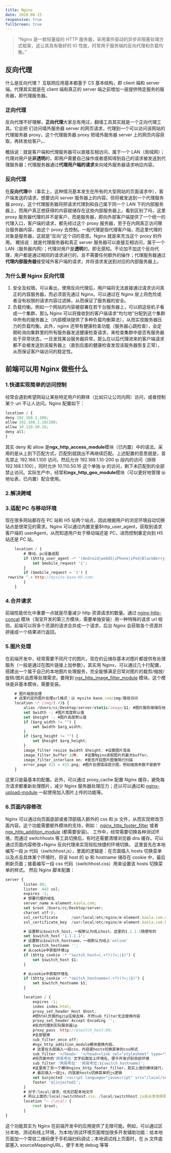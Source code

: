 ```yaml
---
title: Nginx
date: 2020-06-15
responsive: true
fullScreen: true
---
```


> “Nginx 是一款轻量级的 HTTP 服务器，采用事件驱动的异步非阻塞处理方式框架，这让其具有极好的 IO 性能，时常用于服务端的反向代理和负载均衡。”

## 反向代理

什么是反向代理？ 互联网应用基本都基于 CS 基本结构，即 client 端和 server 端。代理其实就是在 client 端和真正的 server 端之前增加一层提供特定服务的服务器，即代理服务器。

### 正向代理

反向代理不好理解，**正向代理**大家总有用过，翻墙工具其实就是一个正向代理工具。它会把 们访问墙外服务器 server 的网页请求，代理到一个可以访问该网站的代理服务器 proxy，这个代理服务器 proxy 把墙外服务器 server 上的网页内容获取，再转发给客户。、

概括说：就是客户端和代理服务器可以直接互相访问，属于一个 LAN（局域网）；代理对用户是**非透明**的，即用户需要自己操作或者感知得到自己的请求被发送到代理服务器；代理服务器通过**代理用户端的请求**来向域外服务器请求响应内容。

### 反向代理

在**反向代理**中（事实上，这种情况基本发生在所有的大型网站的页面请求中），客户端发送的请求，想要访问 server 服务器上的内容。但将被发送到一个代理服务器 proxy，这个代理服务器将把请求代理到和自己属于同一个 LAN 下的内部服务器上，而用户真正想获得的内容就储存在这些内部服务器上。看到区别了吗，这里 proxy 服务器代理的并不是客户，而是服务器，即向外部客户端提供了一个统一的代理入口，客户端的请求，都先经过这个 proxy 服务器，至于在内网真正访问哪台服务器内容，由这个 proxy 去控制。一般代理是指代理客户端，而这里代理的对象是服务器，这就是“反向”这个词的意思。Nginx 就是来充当这个 proxy 的作用。 概括说：就是代理服务器和真正 server 服务器可以直接互相访问，属于一个 LAN（服务器内网）；代理对用户是**透明**的，即无感知。不论加不加这个反向代理，用户都是通过相同的请求进行的，且不需要任何额外的操作；代理服务器通过**代理内部服务器**接受域外客户端的请求，并将请求发送到对应的内部服务器上。

### 为什么要 Nginx 反向代理

1. 安全及权限。可以看出，使用反向代理后，用户端将无法直接通过请求访问真正的内容服务器，而必须首先通过 Nginx。可以通过在 Nginx 层上将危险或者没有权限的请求内容过滤掉，从而保证了服务器的安全。
2. 负载均衡。例如一个网站的内容被部署在若干台服务器上，可以把这些机子看成一个集群，那么 Nginx 可以将接收到的客户端请求“均匀地”分配到这个集群中所有的服务器上（内部模块提供了多种负载均衡算法），从而实现服务器压力的负载均衡。此外，nginx 还带有健康检查功能（服务器心跳检查），会定期轮询向集群里的所有服务器发送健康检查请求，来检查集群中是否有服务器处于异常状态，一旦发现某台服务器异常，那么在以后代理进来的客户端请求都不会被发送到该服务器上（直到后面的健康检查发现该服务器恢复正常），从而保证客户端访问的稳定性。

## 前端可以用 Nginx 做些什么

### 1.快速实现简单的访问控制

经常会遇到希望网站让某些特定用户的群体（比如只让公司内网）访问，或者控制某个 uri 不让人访问。Nginx 配置如下：

```js
location / {
deny 192.168.1.100;
allow 192.168.1.10/200;
allow 10.110.50.16;
deny all;
}
```

其实 deny 和 allow 是**ngx_http_access_module**模块（已内置）中的语法。采用的是从上到下匹配方式，匹配到就跳出不再继续匹配。上述配置的意思就是，首先禁止 192.168.1.100 访问，然后允许 192.168.1.10-200 ip 段内的访问（排除 192.168.1.100），同时允许 10.110.50.16 这个单独 ip 的访问，剩下未匹配到的全部禁止访问。实际生产中，经常和**ngx_http_geo_module**模块（可以更好地管理 ip 地址表，已内置）配合使用。

### 2.解决跨域

### 3.适配 PC 与移动环境

现在很多网站都存在 PC 站和 H5 站两个站点，因此根据用户的浏览环境自动切换站点是很常见的需求。Nginx 可以通过内置变量$http_user_agent，获取到请求客户端的 userAgent，从而知道用户处于移动端还是 PC，进而控制重定向到 H5 站还是 PC 站。

```js
    location / {
        # 移动、pc设备适配
        if ($http_user_agent ~* '(Android|webOS|iPhone|iPod|BlackBerry)') {
            set $mobile_request '1';
        }
        if ($mobile_request = '1') {
 rewrite ^.+ http://mysite-base-H5.com;
        }
    }
```

### 4.合并请求

前端性能优化中重要一点就是尽量减少 http 资源请求的数量。通过 [nginx-http-concat](https://github.com/alibaba/nginx-http-concat) 模块（淘宝开发的第三方模块，需要单独安装）用一种特殊的请求 url 规则，前端可以将多个资源的请求合并成一个请求，后台 Nginx 会获取各个资源并拼接成一个结果进行返回。

### 5.图片处理

在前端开发中，经常需要不同尺寸的图片。现在的云储存基本对图片都提供有处理服务（一般是通过在图片链接上加参数）。其实用 Nginx，可以通过几十行配置，搭建出一个属于自己的本地图片处理服务，完全能够满足日常对图片的裁剪/缩放/旋转/图片品质等处理需求。要用到 [ngx_http_image_filter_module](http://nginx.org/en/docs/http/ngx_http_image_filter_module.html) 模块。这个模块是非基本模块，需要安装。

```js
    # 图片缩放处理
    # 这里约定的图片处理url格式：以 mysite-base.com/img/路径访问
    location ~* /img/(.+)$ {
        alias /Users/cc/Desktop/server/static/image/$1; #图片服务端储存地址
        set $width -; #图片宽度默认值
        set $height -; #图片高度默认值
        if ($arg_width != "") {
            set $width $arg_width;
        }
        if ($arg_height != "") {
            set $height $arg_height;
        }
        image_filter resize $width $height; #设置图片宽高
        image_filter_buffer 10M;   #设置Nginx读取图片的最大buffer。
        image_filter_interlace on; #是否开启图片图像隔行扫描
        error_page 415 = 415.png; #图片处理错误提示图，例如缩放参数不是数字
    }
```

这里只是最基本的配置。此外，可以通过 proxy_cache 配置 Nginx 缓存，避免每次请求都重新处理图片，减少 Nginx 服务器处理压力；还以可以通过和 [nginx-upload-module](http://www.grid.net.ru/nginx/upload.en.html) 一起使用加入图片上传的功能等。

### 6.页面内容修改

Nginx 可以通过向页面底部或者顶部插入额外的 css 和 js 文件，从而实现修改页面内容。这个功能需要额外模块的支持，例如： [nginx_http_footer_filter](https://github.com/alibaba/nginx-http-footer-filter) 或者 [ngx_http_addition_module](http://nginx.org/en/docs/http/ngx_http_addition_module.html) (都需要安装)。 工作中，经常需要切换各种测试环境，而通过 switchhosts 等工具切换后，有时还需要清理浏览器 dns 缓存。可以通过页面内容修改+Nginx 反向代理来实现轻松快捷的环境切换。 这里首先在本地编写一段 js 代码（switchhost.js），里面的逻辑是：在页面插入 hosts 切换菜单以及点击具体某个环境时，将该 host 的 ip 和 hostname 储存在 cookie 中，最后刷新页面；接着编写一段 css 代码（switchhost.css）用来设置该 hosts 切换菜单的样式。 然后 Nginx 脚本配置：

```js
server {
        listen 80;
        listen  443 ssl;
        expires -1;
        # 想要代理的域名
        server_name m-element.kaola.com;
        set $root /Users/cc/Desktop/server;
        charset utf-8;
        ssl_certificate      /usr/local/etc/nginx/m-element.kaola.com.crt;
        ssl_certificate_key  /usr/local/etc/nginx/m-element.kaola.com.key;

        # 设置默认$switch_host，一般默认为线上host，这里的1.1.1.1随便写的
        set $switch_host '1.1.1.1';
        # 设置默认$switch_hostname，一般默认为线上'online'
        set $switch_hostname '';
        # 从cookie中获取环境ip
        if ($http_cookie ~* "switch_host=(.+?)(?=;|$)") {
            set $switch_host $1;
        }

        # 从cookie中获取环境名
        if ($http_cookie ~* "switch_hostname=(.+?)(?=;|$)") {
            set $switch_hostname $1;
        }

        location / {
            expires -1;
            index index.html;
            proxy_set_header Host $host;
            #把html页面的gzip压缩去掉，不然sub_filter无法替换内容
            proxy_set_header Accept-Encoding '';
            #反向代理到实际服务器ip
            proxy_pass  http://$switch_host:80;
            #全部替换
            sub_filter_once off;
            #ngx_http_addition_module模块替换内容。
            # 这里在头部插入一段css，内容是hosts切换菜单的css样式
            sub_filter '</head>' '</head><link rel="stylesheet" type="text/css" media="screen" href="/local/switchhost.css" />';
            #将页面中的'网易考拉'文字后面加上环境名，便于开发识别目前环境
            sub_filter '网易考拉' '网易考拉:${switch_hostname}';
            #这里用了另一个模块nginx_http_footer_filter，其实上面的模块就行，只是为了展示用法
            # 最后插入一段js，内容是hosts切换菜单的js逻辑
            set $injected '<script language="javascript" src="/local/switchhost.js"></script>';
            footer '${injected}';
        }
        # 对于/local/请求，优先匹配本地文件
        # 所以上面的/local/switchhost.css，/local/switchhost.js会从本地获取
        location ^~ /local/ {
            root $root;
        }
}
```

这个功能其实为 Nginx 在前端开发中的应用提供了无限可能。例如，可以通过区分本地、测试和线上环境，为本地/测试环境页面增加很多开发辅助功能：给本地页面加一个常驻二维码便于手机端扫码调试；本地调试线上页面时，在 js 文件底部塞入 sourceMappingURL，便于本地 debug 等等
